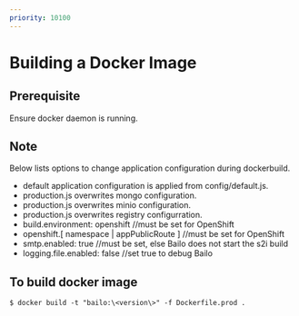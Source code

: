 ```yaml
---
priority: 10100
---
```



# Building a Docker Image


## Prerequisite

Ensure docker daemon is running.

## Note

Below lists options to change application configuration during dockerbuild.

- default application configuration is applied from config/default.js.
- production.js overwrites mongo configuration.
- production.js overwrites minio configuration.
- production.js overwrites registry configurration.
- build.environment: openshift //must be set for OpenShift
- openshift.[ namespace | appPublicRoute ] //must be set for OpenShift
- smtp.enabled: true //must be set, else Bailo does not start the s2i build
- logging.file.enabled: false //set true to debug Bailo

## To build docker image

```
$ docker build -t "bailo:\<version\>" -f Dockerfile.prod .
```

